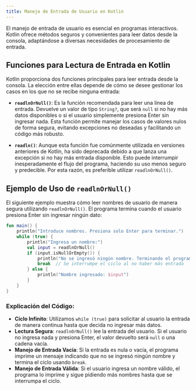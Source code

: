 ```yaml
---
title: Manejo de Entrada de Usuario en Kotlin
---
```


El manejo de entrada de usuario es esencial en programas interactivos. Kotlin ofrece métodos seguros y convenientes para leer datos desde la consola, adaptándose a diversas necesidades de procesamiento de entrada.

## Funciones para Lectura de Entrada en Kotlin

Kotlin proporciona dos funciones principales para leer entrada desde la consola. La elección entre ellas depende de cómo se desee gestionar los casos en los que no se recibe ninguna entrada:

- **`readlnOrNull()`**: Es la función recomendada para leer una línea de entrada. Devuelve un valor de tipo `String?`, que será `null` si no hay más datos disponibles o si el usuario simplemente presiona Enter sin ingresar nada. Esta función permite manejar los casos de valores nulos de forma segura, evitando excepciones no deseadas y facilitando un código más robusto.

- **`readln()`**: Aunque esta función fue comúnmente utilizada en versiones anteriores de Kotlin, ha sido deprecada debido a que lanza una excepción si no hay más entrada disponible. Esto puede interrumpir inesperadamente el flujo del programa, haciendo su uso menos seguro y predecible. Por esta razón, es preferible utilizar `readlnOrNull()`.

## Ejemplo de Uso de `readlnOrNull()`

El siguiente ejemplo muestra cómo leer nombres de usuario de manera segura utilizando `readlnOrNull()`. El programa termina cuando el usuario presiona Enter sin ingresar ningún dato:

```kotlin
fun main() {
    println("Introduce nombres. Presiona solo Enter para terminar.")
    while (true) {
        println("Ingresa un nombre:")
        val input = readlnOrNull()
        if (input.isNullOrEmpty()) {
            println("No se ingresó ningún nombre. Terminando el programa.")
            break  // Se interrumpe el ciclo al no haber más entrada
        } else {
            println("Nombre ingresado: $input")
        }
    }
}
```

### Explicación del Código:

- **Ciclo Infinito**: Utilizamos `while (true)` para solicitar al usuario la entrada de manera continua hasta que decida no ingresar más datos.
- **Lectura Segura**: `readlnOrNull()` lee la entrada del usuario. Si el usuario no ingresa nada y presiona Enter, el valor devuelto será `null` o una cadena vacía.
- **Manejo de Entrada Vacía**: Si la entrada es nula o vacía, el programa imprime un mensaje indicando que no se ingresó ningún nombre y termina el ciclo usando `break`.
- **Manejo de Entrada Válida**: Si el usuario ingresa un nombre válido, el programa lo imprime y sigue pidiendo más nombres hasta que se interrumpa el ciclo.
